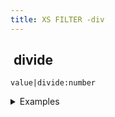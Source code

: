 ```yaml
---
title: XS FILTER -div
---
```


## <img src="../assets/docuBadge (11).png" alt="" data-size="line"> divide <a href="#xsdiv" id="xsdiv"></a>

`value|divide:number`

<details>

<summary>Examples</summary>

```javascript
10|divide:2      // Returns 5
15|divide:3      // Returns 5
```

</details>
